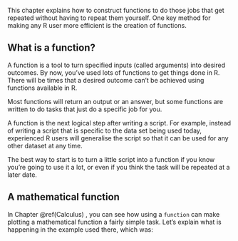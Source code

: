 ﻿This chapter explains how to construct functions to do those jobs that
get repeated without having to repeat them yourself. One key method for
making any R user more efficient is the creation of functions.

## What is a function?

A function is a tool to turn specified inputs (called arguments) into
desired outcomes. By now, you’ve used lots of functions to get things
done in R. There will be times that a desired outcome can’t be achieved
using functions available in R.

Most functions will return an output or an answer, but some functions
are written to do tasks that just do a specific job for you.

A function is the next logical step after writing a script. For example,
instead of writing a script that is specific to the data set being used
today, experienced R users will generalise the script so that it can be
used for any other dataset at any time.

The best way to start is to turn a little script into a function if you
know you’re going to use it a lot, or even if you think the task will be
repeated at a later date.

## A mathematical function

In Chapter \@ref(Calculus) , you can see how using a
`function` can make plotting a mathematical function a fairly
simple task. Let’s explain what is happening in the example used there,
which was: 

